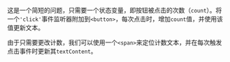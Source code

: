 
这是一个简短的问题，只需要一个状态变量，即按钮被点击的次数（`count`）。将一个`'click'`事件监听器附加到`<button>`，每次点击时，增加`count`值，并使用该值更新文本。

由于只需要更改计数，我们可以使用一个`<span>`来定位计数文本，并在每次触发点击事件时更新其`textContent`。

<TestCases />
